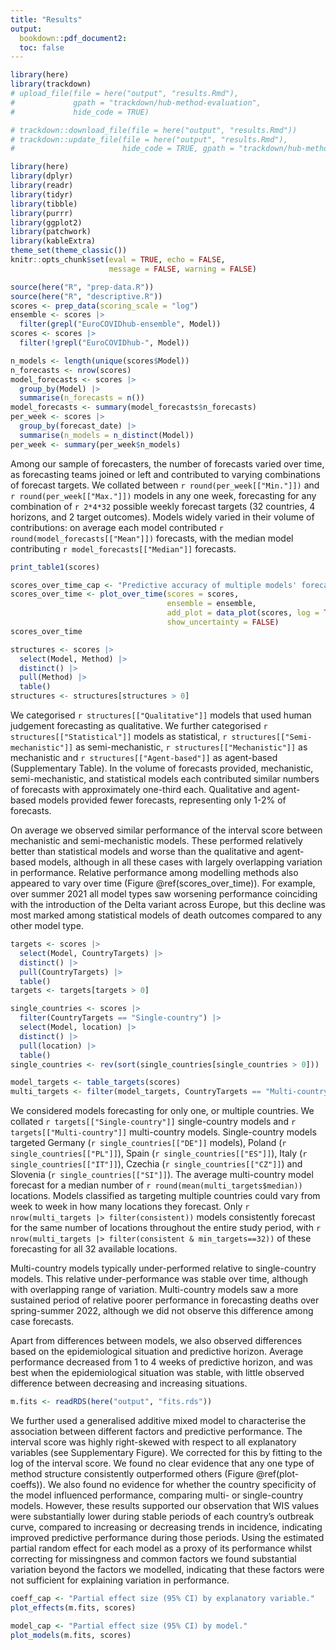 ```yaml
---
title: "Results"
output: 
  bookdown::pdf_document2:
  toc: false
---
```

```r
library(here)
library(trackdown)
# upload_file(file = here("output", "results.Rmd"), 
#             gpath = "trackdown/hub-method-evaluation",
#             hide_code = TRUE)

# trackdown::download_file(file = here("output", "results.Rmd"))
# trackdown::update_file(file = here("output", "results.Rmd"), 
#                        hide_code = TRUE, gpath = "trackdown/hub-method-evaluation")
```
<!--- RMarkdown set up --->
```r
library(here)
library(dplyr)
library(readr)
library(tidyr)
library(tibble)
library(purrr)
library(ggplot2)
library(patchwork)
library(kableExtra)
theme_set(theme_classic())
knitr::opts_chunk$set(eval = TRUE, echo = FALSE,
                      message = FALSE, warning = FALSE)
```

```r
source(here("R", "prep-data.R"))
source(here("R", "descriptive.R"))
scores <- prep_data(scoring_scale = "log")
ensemble <- scores |> 
  filter(grepl("EuroCOVIDhub-ensemble", Model))
scores <- scores |> 
  filter(!grepl("EuroCOVIDhub-", Model))
```


<!--- Describe scores data --->
```r
n_models <- length(unique(scores$Model))
n_forecasts <- nrow(scores)
model_forecasts <- scores |> 
  group_by(Model) |> 
  summarise(n_forecasts = n())
model_forecasts <- summary(model_forecasts$n_forecasts)
per_week <- scores |>
  group_by(forecast_date) |>
  summarise(n_models = n_distinct(Model))
per_week <- summary(per_week$n_models)
```

Among our sample of forecasters, the number of forecasts varied over time, as forecasting teams joined or left and contributed to varying combinations of forecast targets. We collated between `r round(per_week[["Min."]])` and `r round(per_week[["Max."]])` models in any one week, forecasting for any combination of `r 2*4*32` possible weekly forecast targets (32 countries, 4 horizons, and 2 target outcomes). Models widely varied in their volume of contributions: on average each model contributed `r round(model_forecasts[["Mean"]])` forecasts, with the median model contributing `r model_forecasts[["Median"]]` forecasts. 

<!--- Describe models by model structure --->
```r
print_table1(scores)
```
<!--- Describe scores by method --->

```r
scores_over_time_cap <- "Predictive accuracy of multiple models' forecasts for COVID-19 cases and deaths across 32 European countries. Forecast performance is shown as the median weighted interval score (WIS), where a lower score indicates better performance. Forecast performance is summarised across 32 target locations and 1 through 4 week forecast horizons, with varying numbers of forecasters participating over time. Shown for (A) the method structure used by each model; (B) the number of countries each model targeted (one or multiple); with (C) the total count of observed incidence across all 32 countries, shown on the log scale."
scores_over_time <- plot_over_time(scores = scores, 
                                   ensemble = ensemble,
                                   add_plot = data_plot(scores, log = TRUE),
                                   show_uncertainty = FALSE)
scores_over_time
```



```r
structures <- scores |>
  select(Model, Method) |>
  distinct() |>
  pull(Method) |>
  table()
structures <- structures[structures > 0]
```

We categorised `r structures[["Qualitative"]]` models that used human judgement forecasting as qualitative. We further categorised `r structures[["Statistical"]]` models as statistical, `r structures[["Semi-mechanistic"]]` as semi-mechanistic, `r structures[["Mechanistic"]]` as mechanistic and `r structures[["Agent-based"]]` as agent-based (Supplementary Table). In the volume of forecasts provided, mechanistic, semi-mechanistic, and statistical models each contributed similar numbers of forecasts with approximately one-third each. Qualitative and agent-based models provided fewer forecasts, representing only 1-2% of forecasts. 

On average we observed similar performance of the interval score between mechanistic and semi-mechanistic models. These performed relatively better than statistical models and worse than the qualitative and agent-based models, although in all these cases with largely overlapping variation in performance. Relative performance among modelling methods also appeared to vary over time (Figure \@ref(scores_over_time)). For example, over summer 2021 all model types saw worsening performance coinciding with the introduction of the Delta variant across Europe, but this decline was most marked among statistical models of death outcomes compared to any other model type.

<!--- Describe scores by target countries --->
```r
targets <- scores |>
  select(Model, CountryTargets) |>
  distinct() |>
  pull(CountryTargets) |>
  table()
targets <- targets[targets > 0]

single_countries <- scores |>
  filter(CountryTargets == "Single-country") |>
  select(Model, location) |>
  distinct() |>
  pull(location) |>
  table()
single_countries <- rev(sort(single_countries[single_countries > 0]))

model_targets <- table_targets(scores)
multi_targets <- filter(model_targets, CountryTargets == "Multi-country")
```

We considered models forecasting for only one, or multiple countries. We collated `r targets[["Single-country"]]` single-country models and `r targets[["Multi-country"]]` multi-country models. Single-country models targeted Germany (`r single_countries[["DE"]]` models), Poland (`r single_countries[["PL"]]`), Spain (`r single_countries[["ES"]]`), Italy (`r single_countries[["IT"]]`), Czechia (`r single_countries[["CZ"]]`) and Slovenia (`r single_countries[["SI"]]`). The average multi-country model forecast for a median number of `r round(mean(multi_targets$median))` locations. Models classified as targeting multiple countries could vary from week to week in how many locations they forecast. Only `r nrow(multi_targets |> filter(consistent))` models consistently forecast for the same number of locations throughout the entire study period, with `r nrow(multi_targets |> filter(consistent & min_targets==32))` of these forecasting for all 32 available locations. 

Multi-country models typically under-performed relative to single-country models. This relative under-performance was stable over time, although with overlapping range of variation. Multi-country models saw a more sustained period of relative poorer performance in forecasting deaths over spring-summer 2022, although we did not observe this difference among case forecasts.

Apart from differences between models, we also observed differences based on the epidemiological situation and predictive horizon. Average performance decreased from 1 to 4 weeks of predictive horizon, and was best when the epidemiological situation was stable, with little observed difference between decreasing and increasing situations.

<!--- Model WIS --->
```r
m.fits <- readRDS(here("output", "fits.rds"))
```

We further used a generalised additive mixed model to characterise the association between different factors and predictive performance. The interval score was highly right-skewed with respect to all explanatory variables (see Supplementary Figure). We corrected for this by fitting to the log of the interval score. We found no clear evidence that any one type of method structure consistently outperformed others (Figure \@ref(plot-coeffs)). We also found no evidence for whether the country specificity of the model influenced performance, comparing multi- or single-country models. However, these results supported our observation that WIS values were substantially lower during stable periods of each country's outbreak curve, compared to increasing or decreasing trends in incidence, indicating improved predictive performance during those periods. Using the estimated partial random effect for each model as a proxy of its performance whilst correcting for missingness and common factors we found substantial variation beyond the factors we modelled, indicating that these factors were not sufficient for explaining variation in performance.


```r
coeff_cap <- "Partial effect size (95% CI) by explanatory variable."
plot_effects(m.fits, scores)
```


```r
model_cap <- "Partial effect size (95% CI) by model."
plot_models(m.fits, scores)
```
